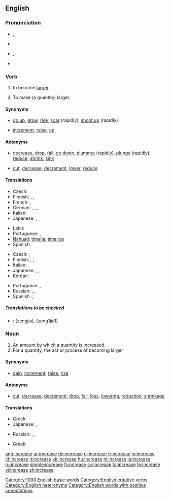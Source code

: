 ==English==

===Pronunciation===
*{{sense|verb}} {{enPR|ĭnkrēs’}}, {{IPA|/ɪnˈkriːs/}}, {{SAMPA|/In"kri:s/}}
*{{audio|en-us-increase-verb.ogg|Audio (US)}}
*{{sense|noun}} {{enPR|ĭn'krēs}}, {{IPA|/ˈɪnkriːs/}}, {{SAMPA|/"Inkri:s/}}
*{{audio|en-us-increase-noun.ogg|Audio (US)}}
*:{{rhymes|iːs}}

===Verb===
{{en-verb|increas|ing}}

# {{intransitive|of a quantity}} to become [[large]]r.
# {{transitive}} To make (a quantity) larger.

====Synonyms====
*{{sense|become larger}} [[go up]], [[grow]], [[rise]], [[soar]] (rapidly), [[shoot up]] (rapidly)
*{{sense|make larger}} [[increment]], [[raise]], {{qualifier|informal}} [[up]]

====Antonyms====
*{{sense|become larger}} [[decrease]], [[drop]], [[fall]], [[go down]], [[plummet]] (rapidly), [[plunge]] (rapidly), [[reduce]], [[shrink]], [[sink]]
*{{sense|make larger}} [[cut]], [[decrease]], [[decrement]], [[lower]], [[reduce]]

====Translations====
{{trans-top|become larger}}
* Czech: {{t-|cs|stoupat}}
* Finnish: {{t+|fi|kasvaa}}, {{t+|fi|lisääntyä}}, {{t-|fi|suurentua}}
* French: {{t+|fr|augmenter}}, {{t+|fr|croître}}
* German: {{t+|de|wachsen|alt=(an)-wachsen}}, {{t-|de|sich vergrößern}}, {{t-|de|steigern}}, {{t+|de|erhöhen}}
* Italian: {{t+|it|aumentare}}
* Japanese: {{t-|ja|増える|tr=fueru|sc=Jpan}}, {{t-|ja|増加する|tr=zōka suru|sc=Jpan}}, {{t-|ja|増大する|tr=zōdai suru|sc=Jpan}}
{{trans-mid}}
* Latin: {{t-|la|augere}} <!-- shouldn't [[augere]] move to [[augero]]? -->
* Portuguese: {{t+|pt|aumentar}}, {{t+|pt|acrescentar}}
* [[Nahuatl]]: [[timalla]], [[timalloa]]
* Spanish: {{t+|es|aumentar}}
{{trans-bottom}}

{{trans-top|make larger}}
* Czech: {{t-|cs|zvýšit}}, {{t-|cs|zvětšit}}
* Finnish: {{t+|fi|kasvattaa}}, {{t+|fi|lisätä}}, {{t-|fi|suurentaa}}
* Italian: {{t+|it|aumentare}}
* Japanese: {{t-|ja|増える|tr=fueru|sc=Jpan}}, {{t-|ja|増加する|tr=zōka suru|sc=Jpan}}, {{t-|ja|増大する|tr=zōdai suru|sc=Jpan}}
* Korean: {{t-|ko|증가시키다|tr=jeunggasikida|sc=Hang}}
{{trans-mid}}
* Portuguese: {{t+|pt|aumentar}}, {{t+|pt|progredir}}
* Russian: {{t+|ru|увеличивать|tr=uv'elíčivat'|sc=Cyrl}}, {{t+|ru|увеличить|tr=uv'elíčit'|sc=Cyrl}}, {{t-|ru|наращивать|tr=narášivat'|sc=Cyrl}} {{t|ru|нарастить|tr=narastít'|sc=Cyrl}}
* Spanish: {{t+|es|aumentar}}, {{t+|es|subir}}
{{trans-bottom}}

=====Translations to be checked=====
<!--Remove this section once all of the translations below have been moved into the tables above.-->
{{checktrans}}

*{{ttbc|Chinese}}: <!--proper Chinese script required-->(zengjia), (zeng1jia1)

===Noun===
{{en-noun}}

# An amount by which a quantity is increased.
# For a quantity, the act or process of becoming larger

====Synonyms====
*{{sense|amount by which a quantity is increased}} [[gain]], [[increment]], {{qualifier|US, said of pay}} [[raise]], [[rise]]

====Antonyms====
*{{sense|amount by which a quantity is increased}} [[cut]], [[decrease]], [[decrement]], [[drop]], [[fall]], [[loss]], [[lowering]], [[reduction]], [[shrinkage]]

====Translations====
{{trans-top|increased amount}}
* Greek: {{t+|el|αύξηση|f|tr=áfxisi|sc=Grek}}
* Japanese: {{t+|ja|増加|tr=zōka|sc=Jpan}}, {{t-|ja|増大|tr=zōdai|sc=Jpan}}
{{trans-mid}}
* Russian: {{t-|ru|увеличение|tr=uveličénije|g=n|sc=Cyrl}}, {{t-|ru|рост|tr=rost|g=m|sc=Cyrl}}, {{t-|ru|прирост|tr=priróst|g=m|sc=Cyrl}}
{{trans-bottom}}

{{trans-top|act of becoming larger}}
* Greek: {{t+|el|αύξηση|f|tr=áfxisi|sc=Grek}}
{{trans-mid}}
{{trans-bottom}}

[[Category:1000 English basic words]]
[[Category:English ergative verbs]]
[[Category:English heteronyms]]
[[Category:English words with positive connotations]]

[[ang:increase]]
[[ar:increase]]
[[de:increase]]
[[el:increase]]
[[fr:increase]]
[[io:increase]]
[[id:increase]]
[[it:increase]]
[[kk:increase]]
[[hu:increase]]
[[nl:increase]]
[[ja:increase]]
[[ru:increase]]
[[simple:increase]]
[[fi:increase]]
[[sv:increase]]
[[ta:increase]]
[[te:increase]]
[[vi:increase]]
[[zh:increase]]